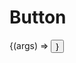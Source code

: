 
<Meta title="Components/Button" component={Button}/>

# Button

<ArgsTable of={Button} />

<Canvas>
  <Story
    name="Button Components"
    args={{
      ...Button.defaultProps,
      label: 'Button'
    }}
  >
    {(args) => <Button {...args} />}
  </Story>
</Canvas>
